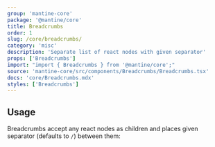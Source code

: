 ```yaml
---
group: 'mantine-core'
package: '@mantine/core'
title: Breadcrumbs
order: 1
slug: /core/breadcrumbs/
category: 'misc'
description: 'Separate list of react nodes with given separator'
props: ['Breadcrumbs']
import: "import { Breadcrumbs } from '@mantine/core';"
source: 'mantine-core/src/components/Breadcrumbs/Breadcrumbs.tsx'
docs: 'core/Breadcrumbs.mdx'
styles: ['Breadcrumbs']
---
```



## Usage

Breadcrumbs accept any react nodes as children
and places given separator (defaults to `/`) between them:

<Demo data={BreadcrumbsDemos.usage} />
